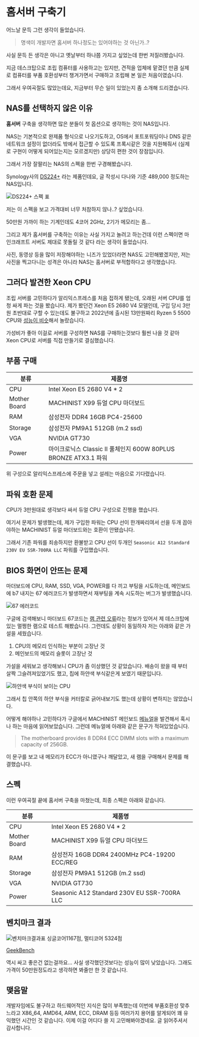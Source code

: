 # 홈서버 구축기

어느날 문득 그런 생각이 들었습니다.

> 명색이 개발자면 홈서버 하나정도는 있어야하는 것 아닌가..?

사실 문득 든 생각은 아니고 옛날부터 하나쯤 가지고 싶었는데 한번 저질러봤습니다.

지금 데스크탑으로 조립 컴퓨터를 사용하고는 있지만,
견적을 업체에 맡겼던 만큼 실제로 컴퓨터를 부품 호환성부터 챙겨가면서 구매하고 조립해 본 일은 처음이였습니다.

그래서 우여곡절도 많았는데요,
지금부터 무슨 일이 있었는지 좀 소개해 드리겠습니다.

## NAS를 선택하지 않은 이유

**홈서버** 구축을 생각하면 많은 분들이 첫 옵션으로 생각하는 것이 NAS입니다.

NAS는 기본적으로 완제품 형식으로 나오기도하고,
OS에서 포트포워딩이나 DNS 같은 네트워크 설정이 없더라도 밖에서 접근할 수 있도록 프록시같은 것을 지원해줘서 (실제로 구현이 어떻게 되어있는지는 모르겠지만) 상당히 편한 것이 장점입니다.

그래서 가장 잘팔리는 NAS의 스펙을 한번 구경해봤습니다.

Synology사의 [DS224+](https://www.synology.com/ko-kr/products/DS224+#features) 라는 제품인데요,
글 작성시 다나와 기준 489,000 정도하는 NAS입니다.

![DS224+ 스펙 표](/2/1.png)

저는 이 스펙을 보고 가격대비 너무 처참하지 않나..? 싶었습니다.

50만원 가까이 하는 기계인데도 4코어 2GHz, 2기가 메모리는 좀…

그리고 제가 홈서버를 구축하는 이유는 사실 가지고 놀려고 하는건데 이런 스펙이면 마인크래프트 서버도 제대로 못돌릴 것 같다 라는 생각이 들었습니다.

사진, 동영상 등을 많이 저장해야하는 니즈가 있었더라면 NAS도 고민해봤겠지만,
저는 사진을 찍고다니는 성격은 아니라 NAS는 홈서버로 부적합하다고 생각했습니다.

## 그러다 발견한 Xeon CPU

조립 서버를 고민하다가 알리익스프레스를 처음 접하게 됐는데,
오래된 서버 CPU를 엄청 싸게 파는 것을 봤습니다.
제가 봤던건 Xeon E5 2680 V4 모델인데, 구입 당시 3만원 초반대로 구할 수 있는데도 불구하고 2022년에 출시된 13만원짜리 Ryzen 5 5500 CPU와 [성능이 비슷](https://technical.city/en/cpu/Xeon-E5-2680-v4-vs-Ryzen-5-5500)해서 놀랐습니다.

가성비가 좋아 이걸로 서버를 구성하면 NAS를 구매하는것보다 훨씬 나을 것 같아 Xeon CPU로 서버를 직접 만들기로 결심했습니다.

## 부품 구매

| 분류           | 제품명                                                 |
|--------------|-----------------------------------------------------|
| CPU          | Intel Xeon E5 2680 V4 * 2                           |
| Mother Board | MACHINIST X99 듀얼 CPU 마더보드                           |
| RAM          | 삼성전자 DDR4 16GB PC4-25600                            |
| Storage      | 삼성전자 PM9A1 512GB (m.2 ssd)                          |
| VGA          | NVIDIA GT730                                        |
| Power        | 마이크로닉스 Classic II 풀체인지 600W 80PLUS BRONZE ATX3.1 파워 |

위 구성으로 알리익스프레스에 주문을 넣고 설레는 마음으로 기다렸습니다.

## 파워 호환 문제

CPU가 3만원대로 생각보다 싸서 듀얼 CPU 구성으로 진행을 했습니다.

여기서 문제가 발생했는데,
제가 구입한 파워는 CPU 선이 한개짜리여서 선을 두개 꼽아야하는 MACHINIST 듀얼 마더보드와는 호환이 안됐습니다.

그래서 기존 파워를 죄송하지만 환불받고 CPU 선이 두개인 `Seasonic A12 Standard 230V EU SSR-700RA LLC` 파워를 구입했습니다.

## BIOS 화면이 안뜨는 문제

마더보드에 CPU, RAM, SSD, VGA, POWER를 다 끼고 부팅을 시도하는데,
메인보드에 b7 내지는 67 에러코드가 발생하면서 재부팅을 계속 시도하는 버그가 발생했습니다.

![67 에러코드](/2/2.png)

구글에 검색해보니 마더보드 67코드는 [램 관련 오류](https://forums.evga.com/Post-code-67-m2287093.aspx)라는 정보가 있어서 제 데스크탑에 있는 멀쩡한 램으로 테스트 해봤습니다.
그런데도 상황이 동일하자 저는 아래와 같은 가설을 세웠습니다.

1. CPU의 메모리 인식하는 부분이 고장난 것
2. 메인보드의 메모리 슬롯이 고장난 것

가설을 세워보고 생각해보니 CPU가 좀 이상했던 것 같았습니다.
배송이 왔을 때 부터 살짝 그슬려져있었기도 했고, 칩에 하얀색 부식같은게 보였기 때문입니다.

![하얀색 부식이 보이는 CPU](/2/3.png)

그래서 칩 안쪽의 하얀 부식을 커터칼로 긁어내보기도 했는데 상황이 변하지는 않았습니다.

어떻게 해야하나 고민하다가 구글에서 MACHINIST 메인보드 [메뉴얼](https://manuals.plus/machinist/x99-dual-cpu-motherboard-manual)을 발견해서 혹시나 하는 마음에 읽어보았습니다.
그런데 메뉴얼에 아래와 같은 문구가 적혀있었습니다.

> The motherboard provides 8 DDR4 ECC DIMM slots with a maximum capacity of 256GB.

이 문구를 보고 내 메모리가 ECC가 아니였구나 깨달았고, 새 램을 구매해서 문제를 해결했습니다.

## 스펙

이런 우여곡절 끝에 홈서버 구축을 마쳤는데, 최종 스펙은 아래와 같습니다.

| 분류           | 제품명                                         |
|--------------|---------------------------------------------|
| CPU          | Intel Xeon E5 2680 V4 * 2                   |
| Mother Board | MACHINIST X99 듀얼 CPU 마더보드                   |
| RAM          | 삼성전자 16GB DDR4 2400MHz PC4-19200 ECC/REG    |
| Storage      | 삼성전자 PM9A1 512GB (m.2 ssd)                  |
| VGA          | NVIDIA GT730                                |
| Power        | Seasonic A12 Standard 230V EU SSR-700RA LLC |

## 벤치마크 결과

![벤치마크결과표 싱글코어1167점, 멀티코어 5324점](/2/4.png)

[GeekBench](https://browser.geekbench.com/v6/cpu/7633155)

역시 싸고 좋은건 없는걸까요… 사실 생각했던것보다는 성능이 많이 낮았습니다.
그래도 가격이 50만원정도라고 생각하면 봐줄만 한 것 같습니다.

## 맺음말

개발자임에도 불구하고 하드웨어적인 지식은 많이 부족했는데 이번에 부품호환성 맞추느라고 X86_64, AMD64, ARM, ECC, DRAM 등등 여러가지 용어를 알게되어 꽤 유익했던 시간인 것 같습니다.
이제 이걸 어디다 쓸 지 고민해봐야겠네요.
글 읽어주셔서 감사합니다.
